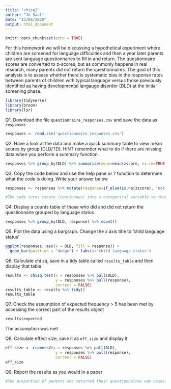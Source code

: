 ```yaml
---
title: "chisq2"
author: "Jo Saul"
date: "13/08/2020"
output: html_document
---
```


```r
knitr::opts_chunk$set(echo = TRUE)
```

For this homework we will be discussing a hypothetical experiment where children are screened for language difficulties and then a year later parents are sent language questionnaires to fill in and return. The questionnaire scores are converted to z-scores, but as commonly happens in real research, many parents did not return the questionnaires. The goal of this analysis is to assess whether there is systematic bias in the response rates between parents of children with typical language versus those previously identified as having developmental langauge disorder (DLD) at the initial screening phase.

```r
library(tidyverse)
library(broom)
library(lsr)
```


Q1. Download the file `questionnaire_responses.csv` and save the data as `responses`
```r
responses <- read.csv('questionnaire_responses.csv')
```


Q2. Have a look at the data and make a quick summary table to view  mean scores by group (DLD/TD). HINT remember what to do if there are missing data when you perform a summary function.
```r
responses %>% group_by(DLD) %>% summarise(mean=mean(zscore, na.rm=TRUE))
```


Q3. Copy the code below and use the help pane or ? function to determine what the code is doing. Write your answer below
```r
responses <- responses %>% mutate(response=if_else(is.na(zscore), 'not_returned', 'returned'))

#The code turns zscore (continuous) into a categorical variable so that we can run a chi sq. The observations are divided into those who have a zscore (returned) and those who don't (not_returned).                
```


Q4. Display a counts table of those who did and did not return the questionnaire grouped by language status
```r
responses %>% group_by(DLD, response) %>% count()
```


Q5. Plot the data using a bargraph. Change the x axis title to 'child language status'
```r
ggplot(responses, aes(x = DLD, fill = response)) +
  geom_bar(position = "dodge") + labs(x='child language status')
```

Q6. Calculate chi sq, save in a tidy table called `results_table` and then display that table
```r
results <- chisq.test(x = responses %>% pull(DLD), 
                      y = responses %>% pull(response), 
                      correct = FALSE) 
results_table <- results %>% tidy()
results_table
```

Q7. Check the assumption of expected frequency > 5 has been met by accessing the correct part of the results object
```r
results$expected
```
The assumption was met 

Q8. Calculate effect size, save it as `eff_size` and display it
```r

eff_size <- cramersV(x = responses %>% pull(DLD), 
                      y = responses %>% pull(response), 
                      correct = FALSE)
eff_size
```

Q9. Report the results as you would in a paper

```r
#The proportion of parents who returned their questionnaires was associated with child languge status, in that signficiantly fewer parents of children with DLD returned their questionnaires (56%) vs those with typically developing language (83%), $x^2$ (1, N = 200) = 17.20, p < .001, V = 0.29
```

